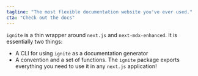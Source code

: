 ```yaml
---
tagline: "The most flexible documentation website you've ever used."
cta: "Check out the docs"
---
```


`ignite` is a thin wrapper around `next.js` and `next-mdx-enhanced`.
It is essentially two things:

- A CLI for using `ignite` as a documentation generator
- A convention and a set of functions. The `ignite` package exports everything you need to use it in any `next.js` application!
